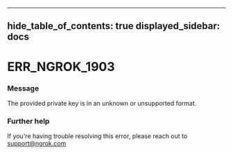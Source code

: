 

---
hide_table_of_contents: true
displayed_sidebar: docs
---


# ERR_NGROK_1903

### Message
The provided private key is in an unknown or unsupported format.

<ErrorDetails error="err_ngrok_1903" />



### Further help
If you're having trouble resolving this error, please reach out to [support@ngrok.com](mailto:support@ngrok.com?subject=Help%20with%20ERR_NGROK_1903)

